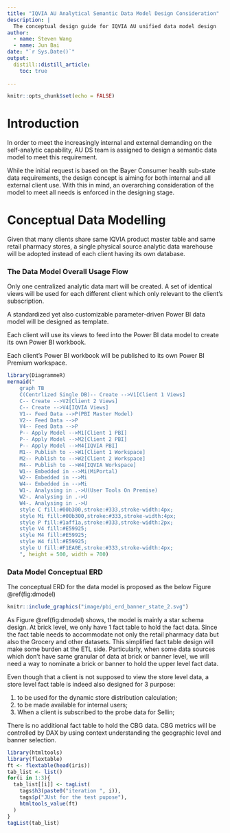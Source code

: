 ```yaml
---
title: "IQVIA AU Analytical Semantic Data Model Design Consideration"
description: |
  The conceptual design guide for IQVIA AU unified data model design
author:
  - name: Steven Wang
  - name: Jun Bai
date: "`r Sys.Date()`"
output: 
  distill::distill_article:
    toc: true
      
---
```


```r
knitr::opts_chunk$set(echo = FALSE)
```

# Introduction

In order to meet the increasingly internal and external demanding on the self-analytic capability, AU DS team is assigned to design a semantic data model to meet this requirement.

While the initial request is based on the Bayer Consumer health sub-state data requirements, the design concept is aiming for both internal and all external client use. With this in mind, an overarching consideration of the model to meet all needs is enforced in the designing stage.


# Conceptual Data Modelling

Given that many clients share same IQVIA product master table and same retail pharmacy stores, a single physical source analytic data warehouse will be adopted instead of each client having its own database.

### The Data Model Overall Usage Flow 

Only one centralized analytic data mart will be created. A set of identical views will be used for each different client which only relevant to the client's subscription.

A standardized yet also customizable parameter-driven Power BI data model will be designed as template. 

Each client will use its views to feed into the Power BI data model to create its own Power BI workbook.

Each client's Power BI workbook will be published to its own Power BI Premium workspace.

```r
library(DiagrammeR)
mermaid("
    graph TB
    C(Centrlized Single DB)-- Create -->V1[Client 1 Views]
    C-- Create -->V2[Client 2 Views]
    C-- Create -->V4[IQVIA Views]
    V1-- Feed Data -->P(PBI Master Model)
    V2-- Feed Data -->P
    V4-- Feed Data -->P
    P-- Apply Model -->M1[Client 1 PBI]
    P-- Apply Model -->M2[Client 2 PBI]
    P-- Apply Model -->M4[IQVIA PBI]
    M1-- Publish to -->W1[Client 1 Workspace]
    M2-- Publish to -->W2[Client 2 Workspace]
    M4-- Publish to -->W4[IQVIA Workspace]
    W1-- Embedded in -->Mi(MiPortal)
    W2-- Embedded in -->Mi
    W4-- Embedded in -->Mi
    W1-. Analysing in .->U(User Tools On Premise)
    W2-. Analysing in .->U
    W4-. Analysing in .->U
    style C fill:#00b300,stroke:#333,stroke-width:4px;
    style Mi fill:#00b300,stroke:#333,stroke-width:4px;
    style P fill:#1aff1a,stroke:#333,stroke-width:2px;
    style V4 fill:#E59925;
    style M4 fill:#E59925;
    style W4 fill:#E59925;
    style U fill:#F1EA0E,stroke:#333,stroke-width:4px;
    ", height = 500, width = 700)
```


### Data Model Conceptual ERD

The conceptual ERD for the data model is proposed as the below Figure \@ref(fig:dmodel)

```r

knitr::include_graphics("image/pbi_erd_banner_state_2.svg")

```

As Figure \@ref(fig:dmodel) shows, the model is mainly a star schema design. At brick level, we only have 1 fact table to hold the fact data. Since the fact table needs to accommodate not only the retail pharmacy data but also the Grocery and other datasets. This simplified fact table design will make some burden at the ETL side. Particularly, when some data sources which don't have same granular of data at brick or banner level, we will need a way to nominate a brick or banner to hold the upper level fact data.


Even though that a client is not supposed to view the store level data, a store level fact table is indeed also designed for 3 purpose:

1) to be used for the dynamic store distribution calculation;
2) to be made available for internal users;
3) When a client is subscribed to the probe data for Sellin;

There is no additional fact table to hold the CBG data. CBG metrics will be controlled by DAX by using context understanding the geographic level and banner selection.




```r

library(htmltools)
library(flextable)
ft <- flextable(head(iris))
tab_list <- list()
for(i in 1:3){
  tab_list[[i]] <- tagList(
    tags$h3(paste0("iteration ", i)),
    tags$p("JUst for the test pupose"),
    htmltools_value(ft)
  )
}
tagList(tab_list)

```













